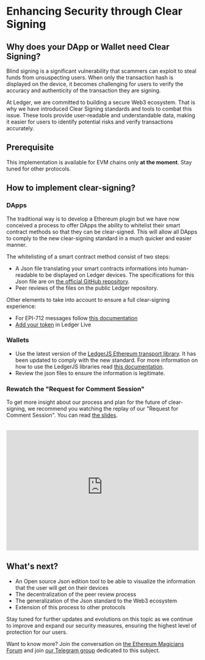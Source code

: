 # Enhancing Security through Clear Signing


## Why does your DApp or Wallet need Clear Signing?

Blind signing is a significant vulnerability that scammers can exploit to steal funds from unsuspecting users. When only the transaction hash is displayed on the device, it becomes challenging for users to verify the accuracy and authenticity of the transaction they are signing.

At Ledger, we are committed to building a secure Web3 ecosystem. That is why we have introduced Clear Signing standards and tools to combat this issue. These tools provide user-readable and understandable data, making it easier for users to identify potential risks and verify transactions accurately.

## Prerequisite

This implementation is available for EVM chains only **at the moment**. Stay tuned for other protocols.

## How to implement clear-signing?

### DApps

The traditional way is to develop a Ethereum plugin but we have now conceived a process to offer DApps the ability to whitelist their smart contract methods so that they can be clear-signed. This will allow all DApps to comply to the new clear-signing standard in a much quicker and easier manner.

The whitelisting of a smart contract method consist of two steps:

- A Json file translating your smart contracts informations into human-readable to be displayed on Ledger devices. The specifications for this Json file are on [the official GitHub repository](https://github.com/LedgerHQ/clear-signing-format-spec/blob/master/spec.md). 
- Peer reviews of the files on the public Ledger repository.

Other elements to take into account to ensure a full clear-signing experience:

- For EPI-712 messages follow [this documentation](./tokens/eip712-messages#what-to-do-to-clear-sign-eip-712-messages-for-your-dapp)
- [Add your token](./tokens/integrating-tokens) in Ledger Live


### Wallets

- Use the latest version of the [LedgerJS Ethereum transport library](https://github.com/LedgerHQ/ledger-live/tree/b2163a6eaafd46390d4a14bad8e62fcc10454c05/libs/ledgerjs/packages/hw-app-eth). It has been updated to comply with the new standard. For more information on how to use the LedgerJS libraries read [this documentation](./connectivity/ledgerJS).
- Review the json files to ensure the information is legitimate. 

### Rewatch the "Request for Comment Session"

To get more insight about our process and plan for the future of clear-signing, we recommend you watching the replay of our "Request for Comment Session". You can read [the slides](https://www.keepandshare.com/doc13/view.php?id=32202&da=y).

<br/>

<iframe width="100%" height="315" src="https://www.youtube-nocookie.com//embed/-O7aX6vUvs8?si=ypUZmsQyyGPYcNn7" title="YouTube video player" frameBorder="0" allow="accelerometer; autoplay; clipboard-write; encrypted-media; gyroscope; picture-in-picture" allowFullScreen></iframe>


## What's next?

- An Open source Json edition tool to be able to visualize the information that the user will get on their devices
- The decentralization of the peer review process
- The generalization of the Json standard to the Web3 ecosystem 
- Extension of this process to other protocols

Stay tuned for further updates and evolutions on this topic as we continue to improve and expand our security measures, ensuring the highest level of protection for our users. 

Want to know more? Join the conversation on [the Ethereum Magicians Forum](https://ethereum-magicians.org/t/eip-7730-proposal-for-a-clear-signing-standard-format-for-wallets/20403) and join [our Telegram group](https://t.me/+Saw4M8DRA_5mZTk0 ) dedicated to this subject. 






